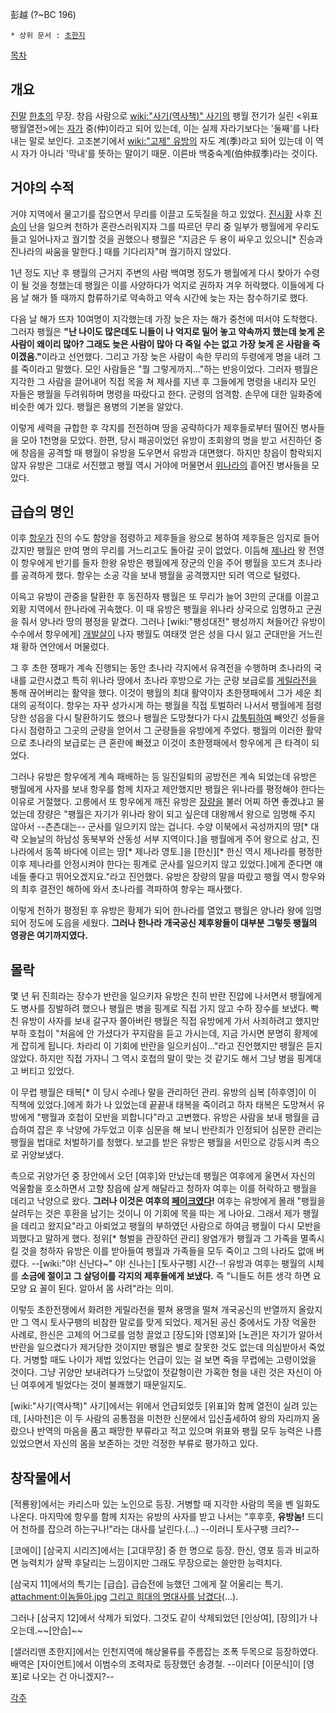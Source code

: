 彭越 (?~BC 196)

 * 상위 문서 : [[초한지]]

[[목차]]

== 개요 ==
[[진]]말 [[한]]초의 무장. 창읍 사람으로 [[wiki:"사기(역사책)" 사기]]의 팽월 전기가 실린 <위표팽월열전>에는 [[자]]가 중(仲)이라고 되어 있는데, 이는 실제 자라기보다는 '둘째'를 나타내는 말로 보인다. 고조본기에서 [[wiki:"고제" 유방]]의 자도 계(季)라고 되어 있는데 이 역시 자가 아니라 '막내'를 뜻하는 말이기 때문. 이른바 백중숙계(伯仲叔季)라는 것이다.

== 거야의 수적 ==
거야 지역에서 물고기를 잡으면서 무리를 이끌고 도둑질을 하고 있었다. [[진시황]] 사후 [[진승]]이 난을 일으켜 천하가 혼란스러워지자 그를 따르던 무리 중 일부가 팽월에게 우리도 들고 일어나자고 궐기할 것을 권했으나 팽월은 "지금은 두 용이 싸우고 있으니[* 진승과 진나라의 싸움을 말한다.] 때를 기다리자"며 궐기하지 않았다.  

1년 정도 지난 후 팽월의 근거지 주변의 사람 백여명 정도가 팽월에게 다시 찾아가 수령이 될 것을 청했는데 팽월은 이를 사양하다가 억지로 권하자 겨우 허락했다. 이들에게 다음 날 해가 뜰 때까지 합류하기로 약속하고 약속 시간에 늦는 자는 참수하기로 했다. 

다음 날 해가 뜨자 10여명이 지각했는데 가장 늦은 자는 해가 중천에 떠서야 도착했다. 그러자 팽월은 '''"난 나이도 많은데도 니들이 나 억지로 밀어 놓고 약속까지 했는데 늦게 온 사람이 왜이리 많아? 그래도 늦은 사람이 많아 다 죽일 수는 없고 가장 늦게 온 사람을 죽이겠음."'''이라고 선언했다. 그리고 가장 늦은 사람이 속한 무리의 두령에게 명을 내려 그를 죽이라고 말했다. 모인 사람들은 "뭘 그렇게까지..."하는 반응이었다. 그러자 팽월은 지각한 그 사람을 끌어내어 직접 목을 쳐 제사를 지낸 후 그들에게 명령을 내리자 모인 자들은 팽월을 두려워하며 명령을 따랐다고 한다. 군령의 엄격함. 손무에 대한 일화중에 비슷한 예가 있다. 팽월은 용병의 기본을 알았다.

이렇게 세력을 규합한 후 각지를 전전하며 땅을 공략하다가 제후들로부터 떨어진 병사들을 모아 1천명을 모았다. 한편, 당시 패공이었던 유방이 초회왕의 명을 받고 서진하던 중에 창읍을 공격할 때 팽월이 유방을 도우면서 유방과 대면했다. 하지만 창읍이 함락되지 않자 유방은 그대로 서진했고 팽월 역시 거야에 머물면서 [[위]]나라의 흩어진 병사들을 모았다.

== 급습의 명인 ==
이후 [[항우]]가 진의 수도 함양을 점령하고 제후들을 왕으로 봉하여 제후들은 임지로 들어갔지만 팽월은 만여 명의 무리를 거느리고도 돌아갈 곳이 없었다. 이듬해 [[제]]나라 왕 전영이 항우에게 반기를 들자 한왕 유방은 팽월에게 장군의 인을 주어 팽월을 꼬드겨 초나라를 공격하게 했다. 항우는 소공 각을 보내 팽월을 공격했지만 되려 역으로 털렸다.

이윽고 유방이 관중을 탈환한 후 동진하자 팽월은 또 무리가 늘어 3만의 군대를 이끌고 외황 지역에서 한나라에 귀속했다. 이 때 유방은 팽월을 위나라 상국으로 임명하고 군권을 줘서 양나라 땅의 평정을 맡겼다. 그러나 [wiki:"팽성대전" 팽성까지 쳐들어간 유방이 수수에서 항우에게] [[개발살]]이 나자 팽월도 여태껏 얻은 성을 다시 잃고 군대만을 거느린 채 황하 연안에서 머물렀다.

그 후 초한 쟁패가 계속 진행되는 동안 초나라 각지에서 유격전을 수행하며 초나라의 국내를 교란시켰고 특히 위나라 땅에서 초나라 후방으로 가는 군량 보급로를 [[게릴라]]전을 통해 끊어버리는 활약을 했다. 이것이 팽월의 최대 활약이자 초한쟁패에서 그가 세운 최대의 공적이다. 항우는 자꾸 성가시게 하는 팽월을 직접 토벌하러 나서서 팽월에게 점령당한 성읍을 다시 탈환하기도 했으나 팽월은 도망쳤다가 다시 [[갑툭튀]]하여 빼앗긴 성들을 다시 점령하고 그곳의 군량을 얻어서 그 군량들을 유방에게 주었다. 팽월의 이러한 활약으로 초나라의 보급로는 큰 혼란에 빠졌고 이것이 초한쟁패에서 항우에게 큰 타격이 되었다.

그러나 유방은 항우에게 계속 패배하는 등 일진일퇴의 공방전은 계속 되었는데 유방은 팽월에게 사자를 보내 항우를 함께 치자고 제안했지만 팽월은 위나라를 평정해야 한다는 이유로 거절했다. 고릉에서 또 항우에게 깨진 유방은 [[장량]]을 불러 어찌 하면 좋겠냐고 물었는데 장량은 "팽월은 자기가 위나라 왕이 되고 싶은데 대왕께서 왕으로 임명해 주지 않아서 --츤츤대는-- 군사를 일으키지 않는 겁니다. 수양 이북에서 곡성까지의 땅[* 대략 오늘날의 하남성 동북부와 산동성 서부 지역이다.]을 팽월에게 주어 왕으로 삼고, 진나라에서 동쪽 바다에 이르는 땅[* 제나라 영토.]을 [한신][* 한신 역시 제나라를 평정한 이후 제나라를 안정시켜야 한다는 핑계로 군사를 일으키지 않고 있었다.]에게 준다면 얘네들 좋다고 뛰어오겠지요."라고 진언했다. 유방은 장량의 말을 따랐고 팽월 역시 항우와의 최후 결전인 해하에 와서 초나라를 격파하여 항우는 패사했다.

이렇게 천하가 평정된 후 유방은 황제가 되어 한나라를 열었고 팽월은 양나라 왕에 임명되어 정도에 도읍을 세웠다. '''그러나 한나라 개국공신 제후왕들이 대부분 그렇듯 팽월의 영광은 여기까지였다.'''

== 몰락 ==
몇 년 뒤 진희라는 장수가 반란을 일으키자 유방은 친히 반란 진압에 나서면서 팽월에게도 병사를 징발하려 했으나 팽월은 병을 핑계로 직접 가지 않고 수하 장수를 보냈다. 빡친 유방이 사자를 보내 갈구자 쫄아버린 팽월은 직접 유방에게 가서 사죄하려고 했지만 부하 호첩이 "처음에 안 가셨다가 꾸지람을 듣고 가시는데, 지금 가시면 분명히 황제에게 잡히게 됩니다. 차라리 이 기회에 반란을 일으키심이..."라고 진언했지만 팽월은 듣지 않았다. 하지만 직접 가자니 그 역시 호첩의 말이 맞는 것 같기도 해서 그냥 병을 핑계대고 버티고 있었다.

이 무렵 팽월은 태복[* 이 당시 수레나 말을 관리하던 관리. 유방의 심복 [하후영]이 이 직책에 있었다.]에게 화가 나 있었는데 끝끝내 태복을 죽이려고 하자 태복은 도망쳐서 유방에게 "팽월과 호첩이 모반을 꾀합니다"라고 고변했다. 유방은 사람을 보내 팽월을 급습하여 잡은 후 낙양에 가두었고 이후 심문을 해 보니 반란죄가 인정되어 심문한 관리는 팽월을 법대로 처벌하기를 청했다. 보고를 받은 유방은 팽월을 서민으로 강등시켜 촉으로 귀양보냈다.

촉으로 귀양가던 중 장안에서 오던 [여후]와 만났는데 팽월은 여후에게 울면서 자신의 억울함을 호소하면서 고향 창읍에 살게 해달라고 청하자 여후는 이를 허락하고 팽월을 데리고 낙양으로 왔다. '''그러나 이것은 여후의 [[페이크]]였다!'''
여후는 유방에게 몰래 "팽월을 살려두는 것은 후환을 남기는 것이니 이 기회에 목을 따는 게 나아요. 그래서 제가 팽월을 데리고 왔지요"라고 아뢰었고 팽월의 부하였던 사람으로 하여금 팽월이 다시 모반을 꾀했다고 말하게 했다. 정위[* 형벌을 관장하던 관리] 왕염개가 팽월과 그 가족을 멸족시킬 것을 청하자 유방은 이를 받아들여 팽월과 가족들을 모두 죽이고 그의 나라도 없애 버렸다. --[wiki:"야! 신난다~" 야! 신나는] [토사구팽] 시간--! 유방과 여후는 팽월의 시체를 '''소금에 절이고 그 살덩이를 각지의 제후들에게 보냈다.''' 즉 "니들도 허튼 생각 하면 요 모양 요 꼴이 된다. 알아서 몸 사려"라는 의미.

이렇듯 초한전쟁에서 화려한 게릴라전을 펼쳐 용맹을 떨쳐 개국공신의 반열까지 올랐지만 그 역시 토사구팽의 비참한 말로를 맞게 되었다. 제거된 공신 중에서도 가장 억울한 사례로, 한신은 고제의 어그로를 엄청 끌었고 [장도]와 [영포]와 [노관]은 자기가 알아서 반란을 일으켰다가 제거당한 것이지만 팽월은 별로 잘못한 것도 없는데 의심받아서 죽었다. 거병할 때도 나이가 제법 있었다는 언급이 있는 걸 보면 죽을 무렵에는 고령이었을 것이다. 그냥 귀양만 보내려다가 느닷없이 젓갈형이란 가혹한 형을 내린 것은 자신이 아닌 여후에게 빌었다는 것이 불쾌했기 때문일지도.

[wiki:"사기(역사책)" 사기]에서는 위에서 언급되었듯 [위표]와 함께 열전이 실려 있는데, [사마천]은 이 두 사람의 공통점을 미천한 신분에서 입신출세하여 왕의 자리까지 올랐으나 반역의 마음을 품고 패망한 부류라고 적고 있으며 위표와 팽월 모두 능력은 나름 있었으면서 자신의 몸을 보존하는 것만 걱정한 부류로 평가하고 있다.

== 창작물에서 ==
[적룡왕]에서는 카리스마 있는 노인으로 등장. 거병할 때 지각한 사람의 목을 벤 일화도 나온다. 마지막에 항우를 함께 치자는 유방의 사자를 받고 나서는 "후후훗, '''유방놈!''' 드디어 천하를 잡으려 하는구나!"라는 대사를 날린다.(…) --이러니 토사구팽 크리?--

[코에이] [삼국지 시리즈]에서는 [고대무장] 중 한 명으로 등장. 한신, 영포 등과 비교하면 능력치가 살짝 후달리는 느낌이지만 그래도 무장으로는 쓸만한 능력치다. 

[삼국지 11]에서의 특기는 [급습]. 급습전에 능했던 그에게 잘 어울리는 특기.
attachment:이놈들아.jpg
[[발번역|그리고 희대의 명대사를 남겼다]](...).

그러나 [삼국지 12]에서 삭제가 되었다. 그것도 같이 삭제되었던 [인상여], [장의]가 나오는데.~~[안습]~~

[샐러리맨 초한지]에서는 인천지역에 해상물류를 주름잡는 조폭 두목으로 등장하였다. 배역은 [자이언트]에서 이범수의 조력자로 등장했던 송경철. --이러다 [이문식]이 [영포]로 나오는 건 아니겠지?--

[[각주]]
